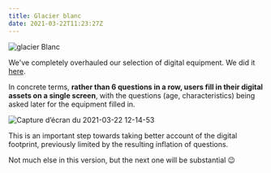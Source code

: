 ```yaml
---
title: Glacier blanc
date: 2021-03-22T11:23:27Z
---
```


![glacier Blanc](https://upload.wikimedia.org/wikipedia/commons/thumb/9/9b/Wikiecrins.jpg/800px-Wikiecrins.jpg)

We've completely overhauled our selection of digital equipment. We did it <a href="https://github.com/datagir/nosgestesclimat/pull/905">here</a>.

In concrete terms, **rather than 6 questions in a row, users fill in their digital assets on a single screen**, with the questions (age, characteristics) being asked later for the equipment filled in.

![Capture d’écran du 2021-03-22 12-14-53](https://user-images.githubusercontent.com/1177762/111981663-40e9de80-8b08-11eb-8d1e-61a6de47e51a.png)

This is an important step towards taking better account of the digital footprint, previously limited by the resulting inflation of questions.

Not much else in this version, but the next one will be substantial 😉 

